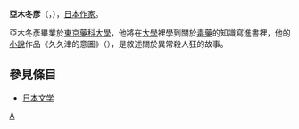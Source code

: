 {{japanese|japanese=亞木 冬彥|kana=あき ふゆひこ|romaji=Aki Fuyuhiko}}

'''亞木冬彥'''（{{lang|ja|あき ふゆひこ}}，{{bd|1958年|||}}），[[日本|日本]][[作家|作家]]。

亞木冬彥畢業於[[東京藥科大學|東京藥科大學]]，他將在[[大學|大學]]裡學到關於[[毒藥|毒藥]]的知識寫進書裡，他的[[小說|小說]]作品《久久津的意圖》（{{lang|ja|久久津の意図}}），是敘述關於異常殺人狂的故事。



==參見條目==
*[[日本文学|日本文学]]

{{Japan-writer-stub}}
[[Category:日本作家|A]]